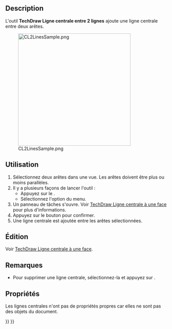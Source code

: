 <languages/>

{{Docnav/fr
|[[TechDraw_FaceCenterLine/fr|Ligne centrale à une face]]
|[[TechDraw_2PointCenterLine/fr|Ligne centrale entre 2 sommets]]
|[[TechDraw_Workbench/fr|Atelier TechDraw]]
|IconL=TechDraw_FaceCenterLine.svg
|IconR=TechDraw_2PointCenterLine.svg
|IconC=Workbench_TechDraw.svg
}}

{{GuiCommand/fr
|Name=TechDraw 2LineCenterLine
|Name/fr=TechDraw Ligne centrale entre 2 lignes
|MenuLocation=TechDraw → Ajouter des lignes → Ajouter une ligne centrale entre 2 lignes
|Workbenches=[[TechDraw_Workbench/fr|TechDraw]]
|Version=0.19
|SeeAlso=[[TechDraw_FaceCenterLine/fr|TechDraw Ligne centrale à une surface]], [[TechDraw_2PointCenterLine|TechDraw Ligne centrale entre 2 sommets]]
}}

==Description==

L'outil '''TechDraw Ligne centrale entre 2 lignes''' ajoute une ligne centrale entre deux arêtes.

[[Image:CL2LinesSample.png|350px]]

{{Caption|Ligne centrale alignée entre 2 arêtes}}

<span id="Usage_create"></span>
==Utilisation==

# Sélectionnez deux arêtes dans une vue. Les arêtes doivent être plus ou moins parallèles.
# Il y a plusieurs façons de lancer l'outil :
#* Appuyez sur le {{Button|[[Image:TechDraw_2LineCenterLine.svg|16px]] [[TechDraw_2LineCenterLine/fr|Ajouter une ligne centrale entre 2 lignes]]}}.
#* Sélectionnez l'option {{MenuCommand|TechDraw → Ajouter des lignes → [[Image:TechDraw_2LineCenterLine.svg|16px]] Ajouter une ligne centrale entre 2 lignes}} du menu.
# Un panneau de tâches s'ouvre. Voir [[TechDraw_FaceCenterLine/fr#Options|TechDraw Ligne centrale à une face]] pour plus d'informations.
# Appuyez sur le bouton {{Button|OK}} pour confirmer.
# Une ligne centrale est ajoutée entre les arêtes sélectionnées.

<span id="Usage_edit"></span>
==Édition==

Voir [[TechDraw_FaceCenterLine/fr#Édition|TechDraw Ligne centrale à une face]].

<span id="Notes"></span>
==Remarques==

* Pour supprimer une ligne centrale, sélectionnez-la et appuyez sur {{KEY|Supprimer}}. {{Version/fr|1.0}}

<span id="Properties"></span>
==Propriétés==

Les lignes centrales n'ont pas de propriétés propres car elles ne sont pas des objets du document.


{{Docnav/fr
|[[TechDraw_FaceCenterLine/fr|Ligne centrale à une face]]
|[[TechDraw_2PointCenterLine/fr|Ligne centrale entre 2 sommets]]
|[[TechDraw_Workbench/fr|Atelier TechDraw]]
|IconL=TechDraw_FaceCenterLine.svg
|IconR=TechDraw_2PointCenterLine.svg
|IconC=Workbench_TechDraw.svg
}}

{{TechDraw Tools navi{{#translation:}}}}
{{Userdocnavi{{#translation:}}}}